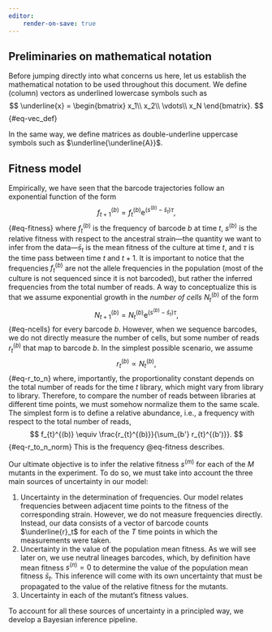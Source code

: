 ```yaml
---
editor:
    render-on-save: true
---
```


## Preliminaries on mathematical notation
Before jumping directly into what concerns us here, let us establish the
mathematical notation to be used throughout this document. We define (column)
vectors as underlined lowercase symbols such as
$$
\underline{x} = \begin{bmatrix}
    x_1\\
    x_2\\
    \vdots\\
    x_N
\end{bmatrix}.
$${#eq-vec_def}

In the same way, we define matrices as double-underline uppercase symbols such
as $\underline{\underline{A}}$.

## Fitness model {#sec-fitness_model}

Empirically, we have seen that the barcode trajectories follow an exponential
function of the form
$$
f_{t+1}^{(b)} = f_{t}^{(b)} \mathrm{e}^{(s^{(b)} - \bar{s}_t)\tau},
$${#eq-fitness}
where $f_{t}^{(b)}$ is the frequency of barcode $b$ at time $t$, $s^{(b)}$ is
the relative fitness with respect to the ancestral strain---the quantity we want
to infer from the data---$\bar{s}_t$ is the mean fitness of the culture at time
$t$, and $\tau$ is the time pass between time $t$ and $t+1$. It is important to
notice that the frequencies $f_{t}^{(b)}$ are not the allele frequencies in the
population (most of the culture is not sequenced since it is not barcoded), but
rather the inferred frequencies from the total number of reads. A way to 
conceptualize this is that we assume exponential growth in the *number of cells*
$N_t^{(b)}$ of the form
$$
N_{t+1}^{(b)} = N_{t}^{(b)} \mathrm{e}^{(s^{(b)} - \bar{s}_t)\tau},
$${#eq-ncells}
for every barcode $b$. However, when we sequence barcodes, we do not directly
measure the number of cells, but some number of reads $r_t^{(b)}$ that map to
barcode $b$. In the simplest possible scenario, we assume
$$
r_{t}^{(b)} \propto N_{t}^{(b)},
$${#eq-r_to_n}
where, importantly, the proportionality constant depends on the total number of
reads for the time $t$ library, which might vary from library to library.
Therefore, to compare the number of reads between libraries at different time
points, we must somehow normalize them to the same scale. The simplest form is
to define a relative abundance, i.e., a frequency with respect to the total
number of reads,
$$
f_{t}^{(b)} \equiv \frac{r_{t}^{(b)}}{\sum_{b'} r_{t}^{(b')}}.
$${#eq-r_to_n_norm}
This is the frequency @eq-fitness describes.

Our ultimate objective is to infer the relative fitness $s^{(m)}$ for each of
the $M$ mutants in the experiment. To do so, we must take into account the three
main sources of uncertainty in our model:

1. Uncertainty in the determination of frequencies. Our model relates
frequencies between adjacent time points to the fitness of the corresponding
strain. However, we do not measure frequencies directly. Instead, our data
consists of a vector of barcode counts $\underline{r}_t$ for each of the $T$
time points in which the measurements were taken.
2. Uncertainty in the value of the population mean fitness. As we will see later
on, we use neutral lineages barcodes, which, by definition have mean fitness
$s^{(n)} = 0$ to determine the value of the population mean fitness $\bar{s}_t$.
This inference will come with its own uncertainty that must be propagated to the
value of the relative fitness for the mutants.
3. Uncertainty in each of the mutant's fitness values. 

To account for all these sources of uncertainty in a principled way, we develop
a Bayesian inference pipeline.